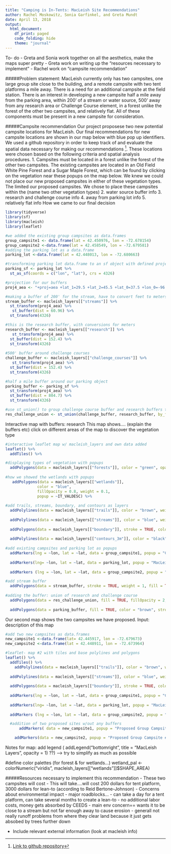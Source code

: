 ```yaml
---
title: "Camping is In-Tents: MacLeish Site Recommendations"
author: Rachel Moskowitz, Sonia Garfinkel, and Greta Mundt
date: April 13, 2018
output: 
  html_document:
    df_print: paged
    code_folding: hide
    theme: "journal"
---
```


To- do
- Greta and Sonia work together on all the aesthetics, make the maps super pretty 
- Greta work on writing up the "resources necessary to implement"
- Rachel work on "campsite recommendation"

#####Problem statement: 
MacLeish currently only has two campsites, one large group site close to the building, and a remote campsite with two tent platforms a mile away. There is a need for an additional campsite at the field station. There is an interest in developing a new campsite half a mile away from the parking area, within 200' of a stream or water source, 500' away from any research area or Challenge Course element, in a forest unlike the forest of the other two campsites, and relatively flat. All of these components must be present in a new campsite for consideration.


#####Campsite recommendation
Our project proposese two new potential campsite locations for MacLeish. Our final recommendations for new campsite locations are shown in our map below with blue pop up identifiers. We used a github repository in order to keep track of and evaluate the spatial data necessary for making our recommendations [^1]. These locations were chosen based on the following criteria and spatial analysis procedures.
1. Campsites must be located in a forest unlike the forest of the other two campsites. The existing campsites are located in an Old Field White Pine Forest and a Sugar Maple Forest, which can be found by clicking on the vegetation near these popups on the map below. We knew we could not place our new proposed campsites in either of these vegetation types. The limited our proposed campsites. We chose to place these campsites within the (name two other vegetation types)
2. water source buffer info
3. research and challenge course info
4. away from parking lot info
5. relatively flat info
How we came to our final decision


```r
library(tidyverse)
library(sf)
library(macleish)
library(leaflet)
```

```r
#we added the existing group campsites as data.frames
group_campsite1 <- data.frame(lat = 42.450976, lon = -72.678154)
group_campsite2 <-data.frame(lat = 42.458549, lon = -72.679581)
#adding the parking lot as a data.frame
parking_lot <-data.frame(lat = 42.448013, lon = -72.680663)

#transforming parking lot data.frame to an sf object with defined projection
parking_sf <- parking_lot %>%
  st_as_sf(coords = c("lon", "lat"), crs = 4326)

```


```r
#projection for our buffers
proj4_aea <- "+proj=aea +lat_1=29.5 +lat_2=45.5 +lat_0=37.5 +lon_0=-96 +x_0=0 +y_0=0 +ellps=GRS80 +datum=NAD83 +units=m +no_defs"

#making a buffer of 200' for the stream, have to convert feet to meters for the distqnce and put it all in the correct projection system 
stream_buffer <- macleish_layers[["streams"]] %>%
  st_transform(proj4_aea) %>%
   st_buffer(dist = 60.96) %>%
  st_transform(4326)

#this is the research buffer, with conversions for meters 
research_buffer <- macleish_layers[["research"]] %>%
   st_transform(proj4_aea) %>%
  st_buffer(dist = 152.4) %>%
  st_transform(4326)
 
#500' buffer around challenge courses
challenge_buffer <- macleish_layers[["challenge_courses"]] %>%
   st_transform(proj4_aea) %>%
  st_buffer(dist = 152.4) %>%
  st_transform(4326)

#half a mile buffer around our parking object
parking_buffer <- parking_sf %>%
  st_transform(proj4_aea) %>%
  st_buffer(dist = 804.7) %>%
  st_transform(4326)

#use st_union() to group challenge course buffer and research buffers together
res_challenge_union <- st_union(challenge_buffer, research_buffer, by_feature = FALSE)
```


Interactive map with buffers: research
This map shows.... (explain the buffers etc)
click on different areas of the map to discover the vegetation type 

```r
#interactive leaflet map w/ macleish_layers and own data added
leaflet() %>%
  addTiles() %>%

#displaying types of vegetation with popups
  addPolygons(data = macleish_layers[["forests"]], color = "green", opacity = 5,  weight = 1, popup = ~Sheet1__Na) %>%
  
#how we showed the wetlands with popups
   addPolygons(data = macleish_layers[["wetlands"]], 
              color = "blue", 
              fillOpacity = 0.8, weight = 0.1, 
              popup = ~IT_VALDESC) %>%
  
#add trails, streams, boundary, and contours as layers
  addPolylines(data = macleish_layers[["trails"]], color = "brown", weight = 2) %>%
  
  addPolylines(data = macleish_layers[["streams"]], color = "blue", weight = 3) %>%
  
  addPolygons(data = macleish_layers[["boundary"]], stroke = TRUE, color = "black", fill = NA, weight = 2, opacity = 2) %>%
  
  addPolylines(data = macleish_layers[["contours_3m"]], color = "black", weight = 1) %>%
  
#add existing campsites and parking lot as popups
  addMarkers(lng = ~lon, lat = ~lat, data = group_campsite1, popup = "Current Group Campsite") %>%
  
  addMarkers(lng= ~lon, lat = ~lat, data = parking_lot, popup = "MacLeish Parking Lot") %>%
  
  addMarkers (lng = ~lon, lat = ~lat, data = group_campsite2, popup = "Current Group Campsite (Remote)") %>%

#add stream buffer 
  addPolygons(data = stream_buffer, stroke = TRUE, weight = 1, fill = TRUE)  %>%
  
#adding the buffer: union of research and challenge course
  addPolygons(data = res_challenge_union, fill = TRUE, fillOpacity = 2, color = "red", stroke = FALSE) %>%
  
  addPolygons(data = parking_buffer, fill = TRUE, color = "brown", stroke = FALSE)
```


Our second map shows the two campsites we have proposed. Input: description of this map


```r
#add two new campsites as data.frames
new_campsite1 <-data.frame(lat= 42.445917, lon = -72.679673)
new_campsite2 <-data.frame(lat = 42.448911, lon = -72.673964)
```

```r
#leaflet- map #2 with tiles and base polylines and polygons
leaflet() %>%
  addTiles() %>%
    addPolylines(data = macleish_layers[["trails"]], color = "brown", weight = 1) %>%
  
  addPolylines(data = macleish_layers[["streams"]], color = "blue", weight = 3) %>%
  
  addPolygons(data = macleish_layers[["boundary"]], stroke = TRUE, color = "black", fill = NA, weight = 2, opacity = 2) %>%
  
  addMarkers(lng = ~lon, lat = ~lat, data = group_campsite1, popup = "Current Group Campsite") %>%
  
  addMarkers(lng= ~lon, lat = ~lat, data = parking_lot, popup = "MacLeish Parking Lot") %>%
  
  addMarkers (lng = ~lon, lat = ~lat, data = group_campsite2, popup = "Current Group Campsite (Remote)") %>%

  #addition of two proposed sites w/out any buffers
      addMarkers( data = new_campsite1, popup = "Proposed Group Campsite #1") %>%

    addMarkers(data = new_campsite2, popup = "Proposed Group Campsite #2")
```

Notes for map: add legend ( addLegend("bottomright", 
    title = "MacLeish Layers",
    opacity = 1) ??) --> try to simplify as much as possible 
    
#define color palettes (for forest & for wetlands...)
wetland_pal <- colorNumeric("viridis", 
                  macleish_layers[["wetlands"]]$SHAPE_AREA)


#####Resources necessary to implement this recommendation
- These two campsites will cost
- This will take....will cost 200 dollars for tent platform, 3000 dollars for lean-to (according to Reid Bertone-Johnson)
- Concerns about environmental impact
- major roadblocks...
- can take a day for a tent platform, can  take several months to create a lean-to
- no additional labor costs, money gets absorbed by CEEDS
- main env concern== wants it to be close to a stream but not far enough away to cause erosion 
- generall not really runoff problems from where they clear land because it just gets absobed by trees further down

- Include relevant external information (look at macleish info)


[^1]: [Link to github repository](https://github.com/rmoskowitz/mp3)